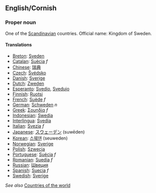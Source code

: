 ==English/Cornish==

===Proper noun===

One of the [[Scandinavian]] countries. Official name: Kingdom of Sweden.

====Translations====

*[[Breton]]: [[Sveden]]
*[[Catalan]]: [[Suècia]] ''f''
*[[Chinese]]: [[瑞典]]
*[[Czech]]: [[Švédsko]]
*[[Danish]]: [[Sverige]]
*[[Dutch]]: [[Zweden]]
*[[Esperanto]]: [[Svedio]], [[Svedujo]]
*[[Finnish]]: [[Ruotsi]]
*[[French]]: [[Suède]] ''f''
*[[German]]: [[Schweden]] ''n''
*[[Greek]]: [[Σουηδία]] ''f''
*[[Indonesian]]: [[Swedia]]
*[[Interlingua]]: [[Svedia]]
*[[Italian]]: [[Svezia]] ''f''
*[[Japanese]]: [[スウェーデン]] (suwēden)
*[[Korean]]: [[스웨덴]] (seuweden)
*[[Norwegian]]: [[Sverige]]
*[[Polish]]: [[Szwecja]]
*[[Portuguese]]: [[Suécia]] ''f''
*[[Romanian]]: [[Suedia]] ''f''
*[[Russian]]: [[Швеция]]
*[[Spanish]]: [[Suecia]] ''f''
*[[Swedish]]: [[Sverige]]

''See also'' [[Countries of the world]]